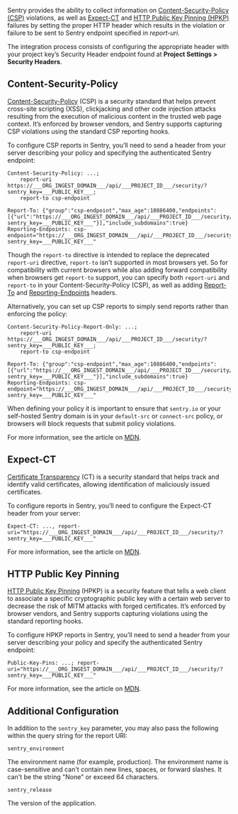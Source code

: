 Sentry provides the ability to collect information on [Content-Security-Policy (CSP)](https://developer.mozilla.org/en-US/docs/Web/HTTP/Headers/Content-Security-Policy) violations, as well as [Expect-CT](https://developer.mozilla.org/en-US/docs/Web/HTTP/Headers/Expect-CT) and [HTTP Public Key Pinning (HPKP)](https://developer.mozilla.org/en-US/docs/Web/HTTP/Public_Key_Pinning) failures by setting the proper HTTP header which results in the violation or failure to be sent to Sentry endpoint specified in _report-uri_.

The integration process consists of configuring the appropriate header with your project key’s Security Header endpoint found at **Project Settings > Security Headers**.

## Content-Security-Policy

[Content-Security-Policy](https://en.wikipedia.org/wiki/Content_Security_Policy) (CSP) is a security standard that helps prevent cross-site scripting (XSS), clickjacking and other code injection attacks resulting from the execution of malicious content in the trusted web page context. It’s enforced by browser vendors, and Sentry supports capturing CSP violations using the standard CSP reporting hooks.

To configure CSP reports in Sentry, you’ll need to send a header from your server describing your policy and specifying the authenticated Sentry endpoint:


```
Content-Security-Policy: ...;
    report-uri https://___ORG_INGEST_DOMAIN___/api/___PROJECT_ID___/security/?sentry_key=___PUBLIC_KEY___;
    report-to csp-endpoint

Report-To: {"group":"csp-endpoint","max_age":10886400,"endpoints":[{"url":"https://___ORG_INGEST_DOMAIN___/api/___PROJECT_ID___/security/?sentry_key=___PUBLIC_KEY___"}],"include_subdomains":true}
Reporting-Endpoints: csp-endpoint="https://___ORG_INGEST_DOMAIN___/api/___PROJECT_ID___/security/?sentry_key=___PUBLIC_KEY___"
```

<Alert title="Compatibility Recommendation">

Though the `report-to` directive is intended to replace the deprecated `report-uri` directive, `report-to` isn't supported in most browsers yet. So for compatibility with current browsers while also adding forward compatibility when browsers get `report-to` support, you can specify both `report-uri` and `report-to` in your Content-Security-Policy (CSP), as well as adding [Report-To](https://developer.mozilla.org/en-US/docs/Web/HTTP/Headers/Report-To) and [Reporting-Endpoints](https://developer.mozilla.org/en-US/docs/Web/HTTP/Headers/Reporting-Endpoints) headers.

</Alert>

Alternatively, you can set up CSP reports to simply send reports rather than enforcing the policy:


```
Content-Security-Policy-Report-Only: ...;
    report-uri https://___ORG_INGEST_DOMAIN___/api/___PROJECT_ID___/security/?sentry_key=___PUBLIC_KEY___;
    report-to csp-endpoint

Report-To: {"group":"csp-endpoint","max_age":10886400,"endpoints":[{"url":"https://___ORG_INGEST_DOMAIN___/api/___PROJECT_ID___/security/?sentry_key=___PUBLIC_KEY___"}],"include_subdomains":true}
Reporting-Endpoints: csp-endpoint="https://___ORG_INGEST_DOMAIN___/api/___PROJECT_ID___/security/?sentry_key=___PUBLIC_KEY___"
```

When defining your policy it is important to ensure that `sentry.io` or your self-hosted Sentry domain is in your `default-src` or `connect-src` policy, or browsers will block requests that submit policy violations.

For more information, see the article on [MDN](https://developer.mozilla.org/en-US/docs/Web/HTTP/Headers/Content-Security-Policy).

## Expect-CT

[Certificate Transparency](https://en.wikipedia.org/wiki/Certificate_Transparency) (CT) is a security standard that helps track and identify valid certificates, allowing identification of maliciously issued certificates.

To configure reports in Sentry, you’ll need to configure the Expect-CT header from your server:


```
Expect-CT: ..., report-uri="https://___ORG_INGEST_DOMAIN___/api/___PROJECT_ID___/security/?sentry_key=___PUBLIC_KEY___"
```

For more information, see the article on [MDN](https://developer.mozilla.org/en-US/docs/Web/HTTP/Headers/Expect-CT).

## HTTP Public Key Pinning

[HTTP Public Key Pinning](https://en.wikipedia.org/wiki/HTTP_Public_Key_Pinning) (HPKP) is a security feature that tells a web client to associate a specific cryptographic public key with a certain web server to decrease the risk of MITM attacks with forged certificates. It’s enforced by browser vendors, and Sentry supports capturing violations using the standard reporting hooks.

To configure HPKP reports in Sentry, you’ll need to send a header from your server describing your policy and specify the authenticated Sentry endpoint:


```
Public-Key-Pins: ...; report-uri="https://___ORG_INGEST_DOMAIN___/api/___PROJECT_ID___/security/?sentry_key=___PUBLIC_KEY___"
```

For more information, see the article on [MDN](https://developer.mozilla.org/en-US/docs/Web/HTTP/Public_Key_Pinning).

## Additional Configuration

In addition to the `sentry_key` parameter, you may also pass the following within the query string for the report URI:

`sentry_environment`

The environment name (for example, production).
The environment name is case-sensitive and can't contain new lines, spaces, or forward slashes. It can't be the string "None" or exceed 64 characters.

`sentry_release`

The version of the application.
